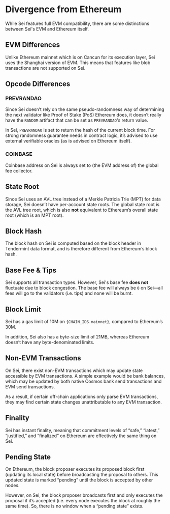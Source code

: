 
# Divergence from Ethereum

While Sei features full EVM compatibility, there are some distinctions between Sei's EVM and Ethereum itself.

## EVM Differences

Unlike Ethereum mainnet which is on Cancun for its execution layer, Sei uses the Shanghai version of EVM. This means that features like blob transactions are not supported on Sei.

## Opcode Differences

### PREVRANDAO

Since Sei doesn’t rely on the same pseudo-randomness way of determining the next validator like Proof of Stake (PoS) Ethereum does, it doesn’t really have the `RANDOM` artifact that can be set as `PREVRANDAO`'s return value.

In Sei, `PREVRANDAO` is set to return the hash of the current block time. For strong randomness guarantee needs in contract logic, it’s advised to use external verifiable oracles (as is advised on Ethereum itself).

### COINBASE

Coinbase address on Sei is always set to (the EVM address of) the global fee collector.

## State Root

Since Sei uses an AVL tree instead of a Merkle Patricia Trie (MPT) for data storage, Sei doesn’t have per-account state roots. The global state root is the AVL tree root, which is also **not** equivalent to Ethereum’s overall state root (which is an MPT root).

## Block Hash

The block hash on Sei is computed based on the block header in Tendermint data format, and is therefore different from Ethereum’s block hash.

## Base Fee & Tips

Sei supports all transaction types. However, Sei's base fee **does not** fluctuate due to block congestion. The base fee will always be `0` on Sei—all fees will go to the validators (i.e. tips) and none will be burnt.

## Block Limit

Sei has a gas limit of 10M on `{CHAIN_IDS.mainnet}`, compared to Ethereum’s 30M.

In addition, Sei also has a byte-size limit of 21MB, whereas Ethereum doesn’t have any byte-denominated limits.

## Non-EVM Transactions

On Sei, there exist non-EVM transactions which may update state accessible by EVM transactions. A simple example would be bank balances, which may be updated by both native Cosmos bank send transactions and EVM send transactions.

As a result, if certain off-chain applications only parse EVM transactions, they may find certain state changes unattributable to any EVM transaction.

## Finality

Sei has instant finality, meaning that commitment levels of “safe,” “latest,” “justified,” and “finalized” on Ethereum are effectively the same thing on Sei.

## Pending State

On Ethereum, the block proposer executes its proposed block first (updating its local state) before broadcasting the proposal to others. This updated state is marked “pending” until the block is accepted by other nodes.

However, on Sei, the block proposer broadcasts first and only executes the proposal if it’s accepted (i.e. every node executes the block at roughly the same time). So, there is no window when a “pending state” exists.
